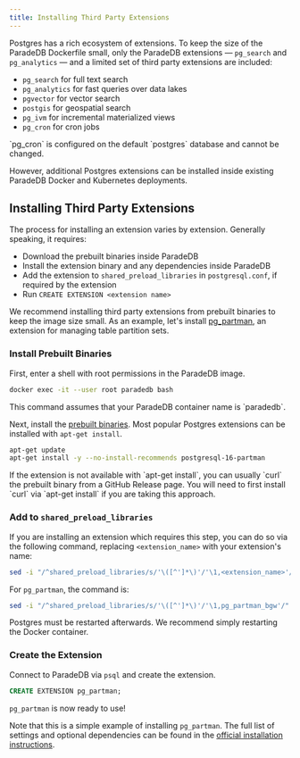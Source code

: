```yaml
---
title: Installing Third Party Extensions
---
```


Postgres has a rich ecosystem of extensions. To keep the size of the ParadeDB Dockerfile small, only the ParadeDB extensions — `pg_search` and `pg_analytics` — and a limited set of third party extensions are included:

- `pg_search` for full text search
- `pg_analytics` for fast queries over data lakes
- `pgvector` for vector search
- `postgis` for geospatial search
- `pg_ivm` for incremental materialized views
- `pg_cron` for cron jobs

<Note>
  `pg_cron` is configured on the default `postgres` database and cannot be
  changed.
</Note>

However, additional Postgres extensions can be installed inside existing ParadeDB Docker and Kubernetes deployments.

## Installing Third Party Extensions

The process for installing an extension varies by extension. Generally speaking, it requires:

- Download the prebuilt binaries inside ParadeDB
- Install the extension binary and any dependencies inside ParadeDB
- Add the extension to `shared_preload_libraries` in `postgresql.conf`, if required by the extension
- Run `CREATE EXTENSION <extension name>`

We recommend installing third party extensions from prebuilt binaries to keep the image size small. As an
example, let's install [pg_partman](https://github.com/pgpartman/pg_partman), an extension for managing table partition sets.

### Install Prebuilt Binaries

First, enter a shell with root permissions in the ParadeDB image.

```bash
docker exec -it --user root paradedb bash
```

<Note>
  This command assumes that your ParadeDB container name is `paradedb`.
</Note>

Next, install the [prebuilt binaries](https://pkgs.org/search/?q=partman).
Most popular Postgres extensions can be installed with `apt-get install`.

```bash
apt-get update
apt-get install -y --no-install-recommends postgresql-16-partman
```

<Note>
  If the extension is not available with `apt-get install`, you can usually
  `curl` the prebuilt binary from a GitHub Release page. You will need to first
  install `curl` via `apt-get install` if you are taking this approach.
</Note>

### Add to `shared_preload_libraries`

<Accordion title = "Modifying shared_preload_libraries">

If you are installing an extension which requires this step, you can do so
via the following command, replacing `<extension_name>` with your extension's name:

```bash
sed -i "/^shared_preload_libraries/s/'\([^']*\)'/'\1,<extension_name>'/" /var/lib/postgresql/data/postgresql.conf
```

For `pg_partman`, the command is:

```bash
sed -i "/^shared_preload_libraries/s/'\([^']*\)'/'\1,pg_partman_bgw'/" /var/lib/postgresql/data/postgresql.conf
```

</Accordion>

Postgres must be restarted afterwards. We recommend simply restarting the Docker container.

### Create the Extension

Connect to ParadeDB via `psql` and create the extension.

```sql
CREATE EXTENSION pg_partman;
```

`pg_partman` is now ready to use!

Note that this is a simple example of installing `pg_partman`. The full list of settings and optional dependencies can be found in the [official installation instructions](https://github.com/pgpartman/pg_partman?tab=readme-ov-file#installation).
